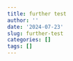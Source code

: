 ```yaml
---
title: further test
author: ''
date: '2024-07-23'
slug: further-test
categories: []
tags: []
---
```

